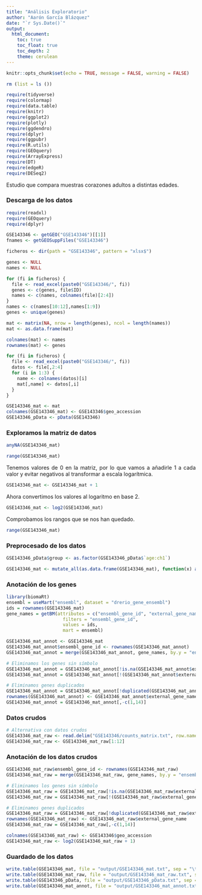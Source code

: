 ```yaml
---
title: "Análisis Exploratorio"
author: "Aarón García Blázquez"
date: "`r Sys.Date()`"
output: 
  html_document:
    toc: true
    toc_float: true
    toc_depth: 2
    theme: cerulean
---
```


<style>
body {
text-align: justify}
</style>

```r
knitr::opts_chunk$set(echo = TRUE, message = FALSE, warning = FALSE)
```

```r
rm (list = ls ())

require(tidyverse)
require(colormap)
require(data.table)
require(knitr)
require(ggplot2)
require(plotly)
require(ggdendro)
require(dplyr)
require(ggpubr)
require(R.utils)
require(GEOquery)
require(ArrayExpress)
require(DT)
require(edgeR)
require(DESeq2)
```

Estudio que compara muestras corazones adultos a distintas edades.

### Descarga de los datos

```r
require(readxl)
require(GEOquery)
require(dplyr)

GSE143346 <- getGEO("GSE143346")[[1]]
fnames <- getGEOSuppFiles("GSE143346")

ficheros <- dir(path = "GSE143346", pattern = "xlsx$")

genes <- NULL
names <- NULL

for (fi in ficheros) {
  file <- read_excel(paste0("GSE143346/", fi))
  genes <- c(genes, file$ID)
  names <- c(names, colnames(file)[2:4])
}
names <- c(names[10:12],names[1:9])
genes <- unique(genes)

mat <- matrix(NA, nrow = length(genes), ncol = length(names))
mat <- as.data.frame(mat)

colnames(mat) <- names
rownames(mat) <- genes

for (fi in ficheros) {
  file <- read_excel(paste0("GSE143346/", fi))
  datos <- file[,2:4]
  for (i in 1:3) {
    name <- colnames(datos)[i]
    mat[,name] <- datos[,i]
  }
}

GSE143346_mat <- mat
colnames(GSE143346_mat) <- GSE143346$geo_accession
GSE143346_pData <- pData(GSE143346)
```

### Exploramos la matriz de datos

```r
anyNA(GSE143346_mat)
```

```r
range(GSE143346_mat)
```

Tenemos valores de 0 en la matriz, por lo que vamos a añadirle 1 a cada valor y evitar negativos al transformar a escala logarítmica.

```r
GSE143346_mat <- GSE143346_mat + 1
```

Ahora convertimos los valores al logaritmo en base 2.

```r
GSE143346_mat <- log2(GSE143346_mat)
```

Comprobamos los rangos que se nos han quedado.

```r
range(GSE143346_mat)
```

### Preprocesado de los datos

```r
GSE143346_pData$group <- as.factor(GSE143346_pData$`age:ch1`)
```

```r
GSE143346_mat <- mutate_all(as.data.frame(GSE143346_mat), function(x) as.numeric(as.character(x)))
```

### Anotación de los genes

```r
library(biomaRt)
ensembl = useMart("ensembl", dataset = "drerio_gene_ensembl")
ids = rownames(GSE143346_mat)
gene_names = getBM(attributes = c("ensembl_gene_id", "external_gene_name"),
                     filters = "ensembl_gene_id",
                     values = ids,
                     mart = ensembl)

GSE143346_mat_annot <- GSE143346_mat
GSE143346_mat_annot$ensembl_gene_id <- rownames(GSE143346_mat_annot)
GSE143346_mat_annot = merge(GSE143346_mat_annot, gene_names, by.y = "ensembl_gene_id", all.x = TRUE)

# Eliminamos los genes sin símbolo
GSE143346_mat_annot = GSE143346_mat_annot[!is.na(GSE143346_mat_annot$external_gene_name),]
GSE143346_mat_annot = GSE143346_mat_annot[!(GSE143346_mat_annot$external_gene_name == ""),]

# Eliminamos genes duplicados
GSE143346_mat_annot = GSE143346_mat_annot[!duplicated(GSE143346_mat_annot$external_gene_name),]
rownames(GSE143346_mat_annot) <- GSE143346_mat_annot$external_gene_name
GSE143346_mat_annot = GSE143346_mat_annot[,-c(1,14)]
```

### Datos crudos

```r
# Alternativa con datos crudos
GSE143346_mat_raw <- read.delim("GSE143346/counts_matrix.txt", row.names = 1)
GSE143346_mat_raw <- GSE143346_mat_raw[1:12]
```

### Anotación de los datos crudos

```r
GSE143346_mat_raw$ensembl_gene_id <- rownames(GSE143346_mat_raw)
GSE143346_mat_raw = merge(GSE143346_mat_raw, gene_names, by.y = "ensembl_gene_id", all.x = TRUE)

# Eliminamos los genes sin símbolo
GSE143346_mat_raw = GSE143346_mat_raw[!is.na(GSE143346_mat_raw$external_gene_name),]
GSE143346_mat_raw = GSE143346_mat_raw[!(GSE143346_mat_raw$external_gene_name == ""),]

# Eliminamos genes duplicados
GSE143346_mat_raw = GSE143346_mat_raw[!duplicated(GSE143346_mat_raw$external_gene_name),]
rownames(GSE143346_mat_raw) <- GSE143346_mat_raw$external_gene_name
GSE143346_mat_raw = GSE143346_mat_raw[,-c(1,14)]

colnames(GSE143346_mat_raw) <- GSE143346$geo_accession
GSE143346_mat_raw <- log2(GSE143346_mat_raw + 1)
```

### Guardado de los datos

```r
write.table(GSE143346_mat, file = "output/GSE143346_mat.txt", sep = "\t", quote = FALSE)
write.table(GSE143346_mat_raw, file = "output/GSE143346_mat_raw.txt", sep = "\t", quote = FALSE)
write.table(GSE143346_pData, file = "output/GSE143346_pData.txt", sep = "\t", quote = FALSE)
write.table(GSE143346_mat_annot, file = "output/GSE143346_mat_annot.txt", sep = "\t", quote = FALSE)
```